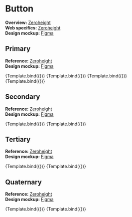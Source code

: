 
<Meta title="MDX/Button" component={Button} />


# Button

**Overview:** [Zeroheight](https://zeroheight.com/6cad7b420/v/latest/p/91638b-21-buttons/b/28c103)<br/>
**Web specifics:** [Zeroheight](https://zeroheight.com/6cad7b420/v/latest/p/91638b-21-buttons/b/09d7b1)<br/>
**Design mockup:** [Figma](https://www.figma.com/file/LuEmvCRbZSmBwSHFJXSDpF/Web-Library?node-id=2%3A2)<br/>

## Primary

**Reference:** [Zeroheight](https://zeroheight.com/6cad7b420/p/91638b-21-buttons/t/411722)<br/>
**Design mockup:** [Figma](https://www.figma.com/file/LuEmvCRbZSmBwSHFJXSDpF/Web-Library?node-id=2%3A2)<br/>

<Canvas>
    <Story
        name="Primary"
        args={{
            text: 'Button'
        }}
    >
        {Template.bind({})}
    </Story>
    <Story
        name="Primary - Small"
        args={{
            text: 'Button',
            isSmall: true
        }}
    >
        {Template.bind({})}
    </Story>
    <Story
        name="Primary - Disabled"
        args={{
            text: 'Button',
            type: 'disabled'
        }}
    >
        {Template.bind({})}
    </Story>
    <Story
        name="Primary - Disabled - Small"
        args={{
            text: 'Button',
            type: 'disabled',
            isSmall: true
        }}
    >
        {Template.bind({})}
    </Story>
</Canvas>

## Secondary

**Reference:** [Zeroheight](https://zeroheight.com/6cad7b420/p/91638b-21-buttons/t/700233)<br/>
**Design mockup:** [Figma](https://www.figma.com/file/LuEmvCRbZSmBwSHFJXSDpF/Web-Library?node-id=1147%3A32688)<br/>

<Canvas>
    <Story
        name="Secondary"
        args={{
            text: 'Button',
            type: 'secondary'
        }}
    >
        {Template.bind({})}
    </Story>
    <Story
        name="Secondary - Small"
        args={{
            text: 'Button',
            type: 'secondary',
            isSmall: true
        }}
    >
        {Template.bind({})}
    </Story>
</Canvas>

## Tertiary

**Reference:** [Zeroheight](https://zeroheight.com/6cad7b420/p/91638b-21-buttons/t/22b1dd)<br/>
**Design mockup:** [Figma](https://www.figma.com/file/LuEmvCRbZSmBwSHFJXSDpF/Web-Library?node-id=1147%3A32688)<br/>

<Canvas>
    <Story
        name="Tertiary"
        args={{
            text: 'Button',
            type: 'tertiary'
        }}
    >
        {Template.bind({})}
    </Story>
    <Story
        name="Tertiary - Small"
        args={{
            text: 'Button',
            type: 'tertiary',
            isSmall: true
        }}
    >
        {Template.bind({})}
    </Story>
</Canvas>

## Quaternary

**Reference:** [Zeroheight](https://zeroheight.com/6cad7b420/p/91638b-21-buttons/t/9286ba)<br/>
**Design mockup:** [Figma](https://www.figma.com/file/LuEmvCRbZSmBwSHFJXSDpF/Web-Library?node-id=1147%3A32688)<br/>

<Canvas>
    <Story
        name="Quaternary"
        args={{
            text: 'Button',
            type: 'quaternary'
        }}
    >
        {Template.bind({})}
    </Story>
    <Story
        name="Quaternary - Small"
        args={{
            text: 'Button',
            type: 'quaternary',
            isSmall: true
        }}
    >
        {Template.bind({})}
    </Story>
</Canvas>